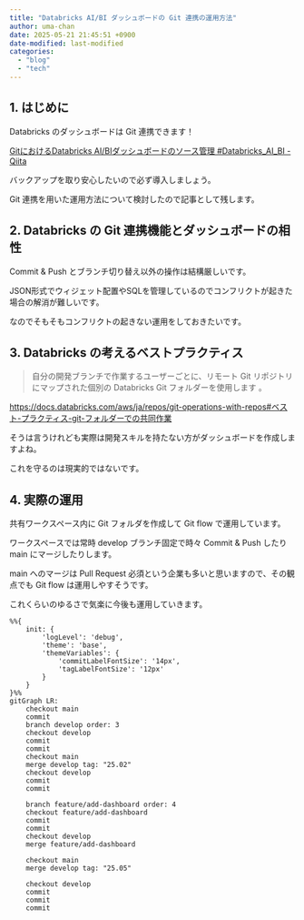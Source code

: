 ```yaml
---
title: "Databricks AI/BI ダッシュボードの Git 連携の運用方法"
author: uma-chan
date: 2025-05-21 21:45:51 +0900
date-modified: last-modified
categories:
  - "blog"
  - "tech"
---
```


## 1. はじめに

Databricks のダッシュボードは Git 連携できます！

[GitにおけるDatabricks AI/BIダッシュボードのソース管理 #Databricks_AI_BI - Qiita](https://qiita.com/taka_yayoi/items/af580c4bad7db4aebc38)

バックアップを取り安心したいので必ず導入しましょう。

Git 連携を用いた運用方法について検討したので記事として残します。

## 2. Databricks の Git 連携機能とダッシュボードの相性

Commit & Push とブランチ切り替え以外の操作は結構厳しいです。

JSON形式でウィジェット配置やSQLを管理しているのでコンフリクトが起きた場合の解消が難しいです。

なのでそもそもコンフリクトの起きない運用をしておきたいです。

## 3. Databricks の考えるベストプラクティス

> 自分の開発ブランチで作業するユーザーごとに、リモート Git リポジトリにマップされた個別の Databricks Git フォルダーを使用します 。

<https://docs.databricks.com/aws/ja/repos/git-operations-with-repos#ベスト-プラクティス-git-フォルダーでの共同作業>

そうは言うけれども実際は開発スキルを持たない方がダッシュボードを作成しますよね。

これを守るのは現実的ではないです。

## 4. 実際の運用

共有ワークスペース内に Git フォルダを作成して Git flow で運用しています。

ワークスペースでは常時 develop ブランチ固定で時々 Commit & Push したり main にマージしたりします。

main へのマージは Pull Request 必須という企業も多いと思いますので、その観点でも
Git flow は運用しやすそうです。

これくらいのゆるさで気楽に今後も運用していきます。

```mermaid
%%{
    init: {
        'logLevel': 'debug',
        'theme': 'base',
        'themeVariables': {
            'commitLabelFontSize': '14px',
            'tagLabelFontSize': '12px'
        }
    }
}%%
gitGraph LR:
    checkout main
    commit
    branch develop order: 3
    checkout develop
    commit
    commit
    checkout main
    merge develop tag: "25.02"
    checkout develop
    commit
    commit

    branch feature/add-dashboard order: 4
    checkout feature/add-dashboard
    commit
    commit
    checkout develop
    merge feature/add-dashboard

    checkout main
    merge develop tag: "25.05"

    checkout develop
    commit
    commit
    commit
```
